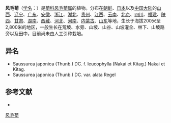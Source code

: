 {{Speciesbox
| name = 风毛菊
| status = 
| status_system = 
| image =
| genus = Saussurea
| species = japonica
| authority = (Thunb.) DC.
}}

'''风毛菊'''（[[学名|学名]]：{{lang|la|''Saussurea japonica''}}）是[[菊科|菊科]][[风毛菊属|风毛菊属]]的植物。分布在[[朝鲜|朝鲜]]、[[日本|日本]]以及[[中国大陆|中国大陆]]的[[山西|山西]]、[[辽宁|辽宁]]、[[广东|广东]]、[[安徽|安徽]]、[[浙江|浙江]]、[[湖北|湖北]]、[[贵州|贵州]]、[[江西|江西]]、[[云南|云南]]、[[北京|北京]]、[[四川|四川]]、[[福建|福建]]、[[陕西|陕西]]、[[甘肃|甘肃]]、[[湖南|湖南]]、[[西藏|西藏]]、[[河北|河北]]、[[河南|河南]]、[[内蒙古|内蒙古]]、[[山东|山东]]等地，生长于海拔200米至2,800米的地区，一般生长在荒坡、水旁、山坡、山谷、山坡灌全、林下、山坡路旁以及田中，目前尚未由人工引种栽培。

== 异名 ==
* Saussurea japonica (Thunb.) DC. f. leucophylla (Nakai et Kitag.) Nakai et Kitag.
* Saussurea japonica (Thunb.) DC. var. alata Regel

== 参考文献 ==
<div class="references-small">
* {{cite web| url =http://www.bioinfo.cn/db05/KmzwSpecies.php?action=view&id=4545| title =风毛菊| work =《中国高等植物数据库全库》| publisher =中国科学院微生物研究所| author =昆明植物研究所| accessdate =2009-02-24| deadurl =yes| archiveurl =https://web.archive.org/web/20160305024009/http://www.bioinfo.cn/db05/KmzwSpecies.php?action=view&id=4545| archivedate =2016-03-05}}
</div>
{{Taxonbar|from=Q15226859}}

[[Category:风毛菊属|风毛菊]]


{{植物小作品}}